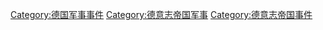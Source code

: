 [[Category:德国军事事件|Category:德国军事事件]]
[[Category:德意志帝国军事|Category:德意志帝国军事]]
[[Category:德意志帝国事件|Category:德意志帝国事件]]